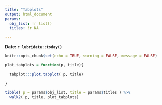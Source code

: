 ```yaml
---
title: "Tabplots"
output: html_document
params:
  obj_list: !r list()
  titles: !r NA

---
```


**Date: `r lubridate::today()`**

```r
knitr::opts_chunk$set(echo = TRUE, warning = FALSE, message = FALSE)
```

```r

plot_tabplots = function(p, title){
  
  tabplot:::plot.tabplot( p, title)
  
}

tibble( p = params$obj_list, title = params$titles ) %>%
  walk2( p, title, plot_tabplots)


```

